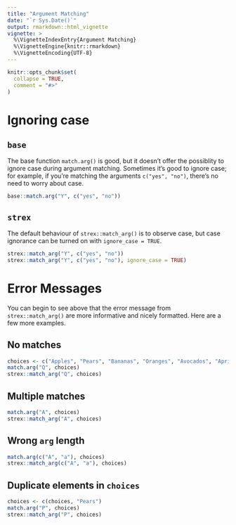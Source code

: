 ```yaml
---
title: "Argument Matching"
date: "`r Sys.Date()`"
output: rmarkdown::html_vignette
vignette: >
  %\VignetteIndexEntry{Argument Matching}
  %\VignetteEngine{knitr::rmarkdown}
  %\VignetteEncoding{UTF-8}
---
```


```r
knitr::opts_chunk$set(
  collapse = TRUE,
  comment = "#>"
)
```


# Ignoring case


## `base`

The base function `match.arg()` is good, but it doesn't offer the possiblity to ignore case during argument matching. Sometimes it's good to ignore case; for example, if you're matching the arguments `c("yes", "no")`, there's no need to worry about case. 

```r
base::match.arg("Y", c("yes", "no"))
```


## `strex`

The default behaviour of `strex::match_arg()` is to observe case, but case ignorance can be turned on with `ignore_case = TRUE`.
    
```r
strex::match_arg("Y", c("yes", "no"))
strex::match_arg("Y", c("yes", "no"), ignore_case = TRUE)
```


# Error Messages

You can begin to see above that the error message from `strex::match_arg()` are more informative and nicely formatted. Here are a few more examples.


## No matches 

```r
choices <- c("Apples", "Pears", "Bananas", "Oranges", "Avocados", "Apricots")
match.arg("Q", choices)
strex::match_arg("Q", choices)
```


## Multiple matches

```r
match.arg("A", choices)
strex::match_arg("A", choices)
```


## Wrong `arg` length

```r
match.arg(c("A", "a"), choices)
strex::match_arg(c("A", "a"), choices)
```


## Duplicate elements in `choices`
```r
choices <- c(choices, "Pears")
match.arg("P", choices)
strex::match_arg("P", choices)
```



